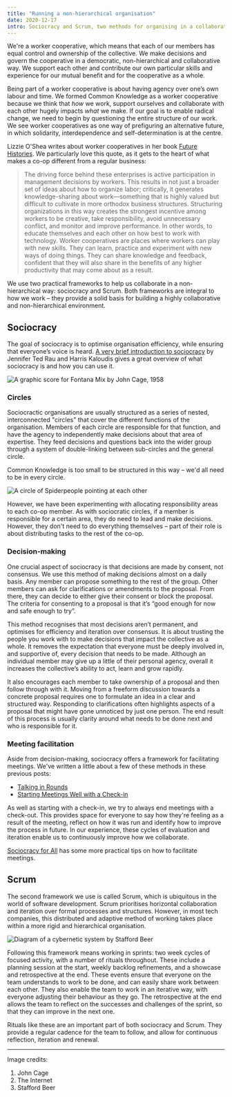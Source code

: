 ```yaml
---
title: "Running a non-hierarchical organisation"
date: 2020-12-17
intro: Sociocracy and Scrum, two methods for organising in a collaborative and horizontal way
---
```


We're a worker cooperative, which means that each of our members has equal control and ownership of the collective. We make decisions and govern the cooperative in a democratic, non-hierarchical and collaborative way. We support each other and contribute our own particular skills and experience for our mutual benefit and for the cooperative as a whole. 

Being part of a worker cooperative is about having agency over one’s own labour and time. We formed Common Knowledge as a worker cooperative because we think that *how* we work, support ourselves and collaborate with each other hugely impacts *what* we make. If our goal is to enable radical change, we need to begin by questioning the entire structure of our work. We see worker cooperatives as one way of prefiguring an alternative future, in which solidarity, interdependence and self-determination is at the centre.

Lizzie O'Shea writes about worker cooperatives in her book [Future Histories](https://www.versobooks.com/books/2960-future-histories). We particularly love this quote, as it gets to the heart of what makes a co-op different from a regular business: 

> The driving force behind these enterprises is active participation in management decisions by workers. This results in not just a broader set of ideas about how to organize labor; critically, it generates knowledge-sharing about work—something that is highly valued but difficult to cultivate in more orthodox business structures. Structuring organizations in this way creates the strongest incentive among workers to be creative, take responsibility, avoid unnecessary conflict, and monitor and improve performance. In other words, to educate themselves and each other on how best to work with technology. Worker cooperatives are places where workers can play with new skills. They can learn, practice and experiment with new ways of doing things. They can share knowledge and feedback, confident that they will also share in the benefits of any higher productivity that may come about as a result.

We use two practical frameworks to help us collaborate in a non-hierarchical way: sociocracy and Scrum. Both frameworks are integral to how we work – they provide a solid basis for building a highly collaborative and non-hierarchical environment.

## Sociocracy

The goal of sociocracy is to optimise organisation efficiency, while ensuring that everyone’s voice is heard. [A very brief introduction to sociocracy](https://medium.com/@Harri_Kaloudis/a-brief-introduction-to-sociocracy-a0770f220937) by Jennifer Ted Rau and Harris Kaloudis gives a great overview of what sociocracy is and how you can use it.

![A graphic score for Fontana Mix by John Cage, 1958](../../assets/fontana-mix-john-cage.png)

### Circles

Sociocractic organisations are usually structured as a series of nested, interconnected "circles" that cover the different functions of the organisation. Members of each circle are responsible for that function, and have the agency to independently make decisions about that area of expertise. They feed decisions and questions back into the wider group through a system of double-linking between sub-circles and the general circle. 

Common Knowledge is too small to be structured in this way – we'd all need to be in every circle. 

![A circle of Spiderpeople pointing at each other](../../assets/spiderman.png)

However, we have been experimenting with allocating responsibility areas to each co-op member. As with sociocratic circles, if a member is responsible for a certain area, they do need to lead and make decisions. However, they don't need to do everything themselves – part of their role is about distributing tasks to the rest of the co-op.

### Decision-making

One crucial aspect of sociocracy is that decisions are made by consent, not consensus. We use this method of making decisions almost on a daily basis. Any member can propose something to the rest of the group. Other members can ask for clarifications or amendments to the proposal. From there, they can decide to either give their consent or block the proposal. The criteria for consenting to a proposal is that it’s “good enough for now and safe enough to try”. 

This method recognises that most decisions aren’t permanent, and optimises for efficiency and iteration over consensus. It is about trusting the people you work with to make decisions that impact the collective as a whole. It removes the expectation that everyone must be deeply involved in, and supportive of, every decision that needs to be made. Although an individual member may give up a little of their personal agency, overall it increases the collective’s ability to act, learn and grow rapidly.

It also encourages each member to take ownership of a proposal and then follow through with it. Moving from a freeform discussion towards a concrete proposal requires one to formulate an idea in a clear and structured way. Responding to clarifications often highlights aspects of a proposal that might have gone unnoticed by just one person. The end result of this process is usually clarity around what needs to be done next and who is responsible for it.

### Meeting facilitation

Aside from decision-making, sociocracy offers a framework for facilitating meetings. We've written a little about a few of these methods in these previous posts:

- [Talking in Rounds](https://commonknowledge.coop/writing/talking-in-rounds/)
- [Starting Meetings Well with a Check-in](https://commonknowledge.coop/writing/checking-in/)

As well as starting with a check-in, we try to always end meetings with a check-out. This provides space for everyone to say how they're feeling as a result of the meeting, reflect on how it was run and identify how to improve the process in future. In our experience, these cycles of evaluation and iteration enable us to continuously improve how we collaborate.

[Sociocracy for All](https://www.sociocracyforall.org/facilitation/) has some more practical tips on how to facilitate meetings.

## Scrum

The second framework we use is called Scrum, which is ubiquitous in the world of software development. Scrum prioritises horizontal collaboration and iteration over formal processes and structures. However, in most tech companies, this distributed and adaptive method of working takes place within a more rigid and hierarchical organisation.

![Diagram of a cybernetic system by Stafford Beer](../../assets/stafford-beer.jpg)

Following this framework means working in sprints: two week cycles of focused activity, with a number of rituals throughout. These include a planning session at the start, weekly backlog refinements, and a showcase and retrospective at the end. These events ensure that everyone on the team understands to work to be done, and can easily share work between each other. They also enable the team to work in an iterative way, with everyone adjusting their behaviour as they go. The retrospective at the end allows the team to reflect on the successes and challenges of the sprint, so that they can improve in the next one.

Rituals like these are an important part of both sociocracy and Scrum. They provide a regular cadence for the team to follow, and allow for continuous reflection, iteration and renewal.

---

Image credits:
1. John Cage
2. The Internet
3. Stafford Beer
